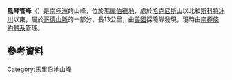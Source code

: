 '''風琴管峰'''（{{lang-en|Organ Pipe Peaks}}）是[[南極洲|南極洲]]的山峰，位於[[瑪麗伯德地|瑪麗伯德地]]，處於[[哈克尼斯山|哈克尼斯山]]以北和[[斯科特冰川|斯科特冰川]]以東，屬於[[哥德山脈|哥德山脈]]的一部分，長13公里，由[[美國|美國]]探險隊發現，現時由[[南極條約體系|南極條約體系]]管理。

==參考資料==
{{usgs-gazetteer}}

{{coord|86|3|S|150|0|W|display=title}}

{{DEFAULTSORT:Organ Pipe Peaks}}
[[Category:馬里伯地山峰|Category:馬里伯地山峰]]


{{MarieByrdLand-geo-stub}}